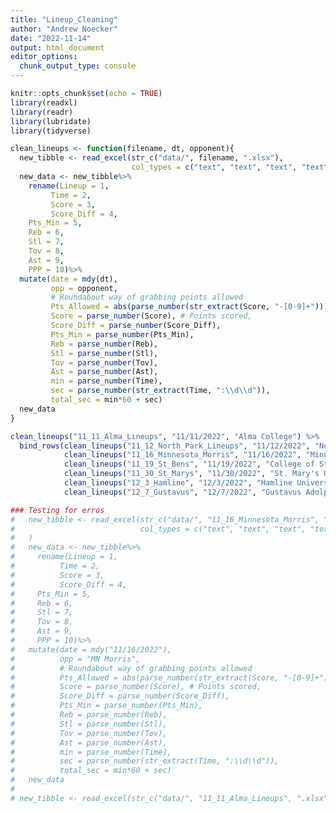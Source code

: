 ```yaml
---
title: "Lineup_Cleaning"
author: "Andrew Noecker"
date: "2022-11-14"
output: html_document
editor_options: 
  chunk_output_type: console
---
```


```r
knitr::opts_chunk$set(echo = TRUE)
library(readxl)
library(readr)
library(lubridate)
library(tidyverse)
```



```r
clean_lineups <- function(filename, dt, opponent){
  new_tibble <- read_excel(str_c("data/", filename, ".xlsx"),
                           col_types = c("text", "text", "text", "text", "text", "text", "text", "text", "text", "text"))
  new_data <- new_tibble%>%
    rename(Lineup = 1,
         Time = 2,
         Score = 3, 
         Score_Diff = 4,
    Pts_Min = 5,
    Reb = 6,
    Stl = 7,
    Tov = 8, 
    Ast = 9,
    PPP = 10)%>%
  mutate(date = mdy(dt),
         opp = opponent,
         # Roundabout way of grabbing points allowed
         Pts_Allowed = abs(parse_number(str_extract(Score, "-[0-9]+"))),
         Score = parse_number(Score), # Points scored,
         Score_Diff = parse_number(Score_Diff),
         Pts_Min = parse_number(Pts_Min),
         Reb = parse_number(Reb),
         Stl = parse_number(Stl),
         Tov = parse_number(Tov),
         Ast = parse_number(Ast),
         min = parse_number(Time),
         sec = parse_number(str_extract(Time, ":\\d\\d")),
         total_sec = min*60 + sec)
  new_data
}
```



```r
clean_lineups("11_11_Alma_Lineups", "11/11/2022", "Alma College") %>% 
  bind_rows(clean_lineups("11_12_North_Park_Lineups", "11/12/2022", "North Park College"),
            clean_lineups("11_16_Minnesota_Morris", "11/16/2022", "Minnesota Morris"),
            clean_lineups("11_19_St_Bens", "11/19/2022", "College of St. Benedict"),
            clean_lineups("11_30_St_Marys", "11/30/2022", "St. Mary's University"),
            clean_lineups("12_3_Hamline", "12/3/2022", "Hamline University"),
            clean_lineups("12_7_Gustavus", "12/7/2022", "Gustavus Adolphus College"))
```



```r
### Testing for erros
#   new_tibble <- read_excel(str_c("data/", "11_16_Minnesota_Morris", ".xlsx"), 
#                            col_types = c("text", "text", "text", "text", "text", "text", "text", "text", "text", "text")
#   )
#   new_data <- new_tibble%>%
#     rename(Lineup = 1,
#          Time = 2,
#          Score = 3, 
#          Score_Diff = 4,
#     Pts_Min = 5,
#     Reb = 6,
#     Stl = 7,
#     Tov = 8, 
#     Ast = 9,
#     PPP = 10)%>% 
#   mutate(date = mdy("11/16/2022"),
#          opp = "MN Morris",
#          # Roundabout way of grabbing points allowed
#          Pts_Allowed = abs(parse_number(str_extract(Score, "-[0-9]+"))),
#          Score = parse_number(Score), # Points scored,
#          Score_Diff = parse_number(Score_Diff),
#          Pts_Min = parse_number(Pts_Min),
#          Reb = parse_number(Reb),
#          Stl = parse_number(Stl),
#          Tov = parse_number(Tov),
#          Ast = parse_number(Ast),
#          min = parse_number(Time),
#          sec = parse_number(str_extract(Time, ":\\d\\d")),
#          total_sec = min*60 + sec)
#   new_data
#   
# new_tibble <- read_excel(str_c("data/", "11_11_Alma_Lineups", ".xlsx"), col_types = c("text", "text", "guess", "guess", "guess", "guess", "guess", "guess", "guess", "guess"))


```


